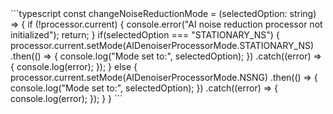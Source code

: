 <PlatformWrapper platform="react-js">
```typescript
const changeNoiseReductionMode = (selectedOption: string) => {
    if (!processor.current) {
      console.error("AI noise reduction processor not initialized");
      return;
    }
    if(selectedOption === "STATIONARY_NS")
    {
        processor.current.setMode(AIDenoiserProcessorMode.STATIONARY_NS)
        .then(() =>
        {
            console.log("Mode set to:", selectedOption);
        })
        .catch((error) =>
        {
            console.log(error);
        });
    }
    else
    {
        processor.current.setMode(AIDenoiserProcessorMode.NSNG)
        .then(() =>
        {
            console.log("Mode set to:", selectedOption);
        })
        .catch((error) =>
        {
            console.log(error);
        });
    }
}
```
</PlatformWrapper>